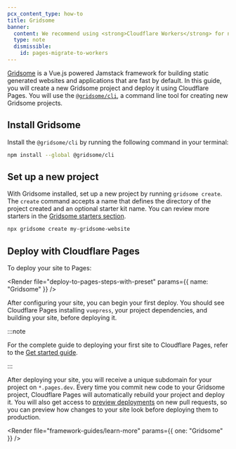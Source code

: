 ```yaml
---
pcx_content_type: how-to
title: Gridsome
banner:
  content: We recommend using <strong>Cloudflare Workers</strong> for new projects. For existing Pages projects, see our <a href="/workers/static-assets/migrate-from-pages/">migration guide</a> and <a href="/workers/static-assets/migrate-from-pages/#compatibility-matrix">compatibility matrix</a>.
  type: note
  dismissible:
    id: pages-migrate-to-workers
---
```



[Gridsome](https://gridsome.org) is a Vue.js powered Jamstack framework for building static generated websites and applications that are fast by default. In this guide, you will create a new Gridsome project and deploy it using Cloudflare Pages. You will use the [`@gridsome/cli`](https://github.com/gridsome/gridsome/tree/master/packages/cli), a command line tool for creating new Gridsome projects.

## Install Gridsome

Install the `@gridsome/cli` by running the following command in your terminal:

```sh
npm install --global @gridsome/cli
```

## Set up a new project

With Gridsome installed, set up a new project by running `gridsome create`. The `create` command accepts a name that defines the directory of the project created and an optional starter kit name. You can review more starters in the [Gridsome starters section](https://gridsome.org/docs/starters/).

```sh
npx gridsome create my-gridsome-website
```

<Render file="tutorials-before-you-start" />

<Render file="framework-guides/create-github-repository" />

## Deploy with Cloudflare Pages

To deploy your site to Pages:

<Render
	file="deploy-to-pages-steps-with-preset"
	params={{ name: "Gridsome" }}
/>

<PagesBuildPreset framework="gridsome" />

After configuring your site, you can begin your first deploy. You should see Cloudflare Pages installing `vuepress`, your project dependencies, and building your site, before deploying it.

:::note

For the complete guide to deploying your first site to Cloudflare Pages, refer to the [Get started guide](/pages/get-started/).

:::

After deploying your site, you will receive a unique subdomain for your project on `*.pages.dev`. Every time you commit new code to your Gridsome project, Cloudflare Pages will automatically rebuild your project and deploy it. You will also get access to [preview deployments](/pages/configuration/preview-deployments/) on new pull requests, so you can preview how changes to your site look before deploying them to production.

<Render file="framework-guides/learn-more" params={{ one: "Gridsome" }} />
